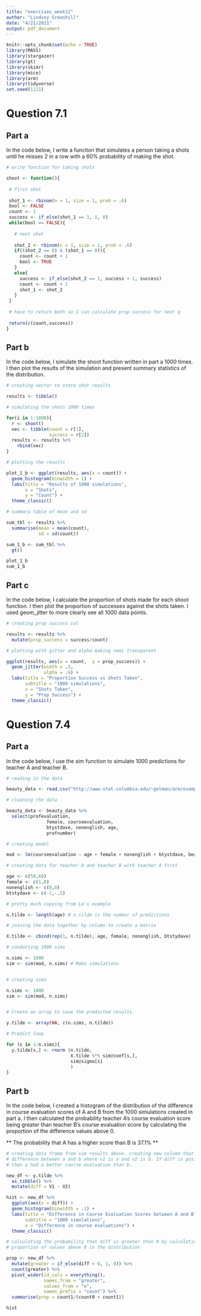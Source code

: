 ```yaml
---
title: "exercises_week12"
author: "Lindsey Greenhill"
date: "4/21/2021"
output: pdf_document
---
```


```r
knitr::opts_chunk$set(echo = TRUE)
library(MASS)
library(stargazer)
library(gt)
library(skimr)
library(mice)
library(arm)
library(tidyverse)
set.seed(1121)
```

# Question 7.1

## Part a

In the code below, I write a function that simulates a person taking a shots
until he misses 2 in a row with a 60% probability of making the shot.

```r

# write function for taking shots

shoot <- function(){
  
 # first shot
  
 shot_1 <- rbinom(n = 1, size = 1, prob = .6)
 bool <- FALSE
 count <- 1
 success <- if_else(shot_1 == 1, 1, 0)
 while(bool == FALSE){
   
   # next shot
   
   shot_2 <- rbinom(n = 1, size = 1, prob = .6)
   if((shot_2 == 0) & (shot_1 == 0)){
     count <- count + 1
     bool <- TRUE
   }
   else{
     success <- if_else(shot_2 == 1, success + 1, success)
     count <- count + 1
     shot_1 <- shot_2
   }
 }
 
 # have to return both so I can calculate prop success for next q
 
 return(c(count,success))
}


```

## Part b

In the code below, I simulate the shoot function written in part a 1000 times. I
then plot the results of the simulation and present summary statistics of the
distribution.

```r
# creating vector to store shot results

results <- tibble()

# simulating the shots 1000 times

for(i in 1:1000){
  r <- shoot()
  vec <- tibble(count = r[1],
                success = r[2])
  results <- results %>%
    rbind(vec)
}

# plotting the results

plot_1_b <- ggplot(results, aes(x = count)) +
  geom_histogram(binwidth = 1) +
  labs(title = "Results of 1000 simulations",
       x = "Shots",
       y = "Count") +
  theme_classic()

# summary table of mean and sd

sum_tbl <- results %>%
  summarise(mean = mean(count),
            sd = sd(count))

sum_1_b <- sum_tbl %>%
  gt()

plot_1_b
sum_1_b

```

##  Part c

In the code below, I calculate the proportion of shots made for each shoot
function. I then plot the proportion of successes against the shots taken. I
used geom_jitter to more clearly see all 1000 data points. 

```r

# creating prop success col

results <- results %>%
  mutate(prop_success = success/count)

# plotting with gitter and alpha making semi transparent

ggplot(results, aes(x = count,  y = prop_success)) +
  geom_jitter(width = .5,
              alpha = .6) +
  labs(title = "Proportion Success vs Shots Taken",
       subtitle = "1000 simulations",
       x = "Shots Taken",
       y = "Prop Success") +
  theme_classic()
```

# Question 7.4

## Part a

In the code below, I use the sim function to simulate 1000 predictions for teacher A and teacher B.

```r

# reading in the data

beauty_data <- read.csv("http://www.stat.columbia.edu/~gelman/arm/examples/beauty/ProfEvaltnsBeautyPublic.csv", header = TRUE)

# cleaning the data

beauty_data <- beauty_data %>% 
  select(profevaluation, 
               female, courseevaluation, 
               btystdave, nonenglish, age, 
               profnumber)

# creating model

mod <- lm(courseevaluation ~ age + female + nonenglish + btystdave, beauty_data)

# creating data for teacher A and teacher B with teacher A first

age <- c(50,60)
female <- c(1,0)
nonenglish <- c(0,0)
btstydave <- c(-1,-.5)

# pretty much copying from Le's example 

n.tilde <- length(age) # n.tilde is the number of predictions

# joining the data together by column to create a matrix

X.tilde <- cbind(rep(1, n.tilde), age, female, nonenglish, btstydave)

# conducting 1000 sims

n.sims <- 1000
sim <- sim(mod, n.sims) # Make simulations


# creating sims

n.sims <- 1000
sim <- sim(mod, n.sims)


# Create an array to save the predicted results.

y.tilde <- array(NA, c(n.sims, n.tilde))

# Predict loop

for (s in 1:n.sims){
  y.tilde[s,] <- rnorm (n.tilde, 
                        X.tilde %*% sim@coef[s,], 
                        sim@sigma[s]
                        )
}


```

## Part b

In the code below, I created a histogram of the distribution of the difference
in course evaluation scores of A and B from the 1000 simulations created in part
a. I then calculated the probability teacher A's course evaluation score being
greater than teacher B's course evaluation score by calculating the proportion
of the difference values above 0.

** The probability that A has a higher score than B is 37.1% **

```r

# creating data frame from sim results above. creating new column that is the
# difference between a and b where v1 is a and v2 is b. If diff is positive,
# then a had a better course evaluation than b.

new_df <- y.tilde %>% 
  as_tibble() %>%
  mutate(diff = V1 - V2)

hist <- new_df %>%
  ggplot(aes(x = diff)) +
  geom_histogram(binwidth = .1) +
  labs(title = "Difference in Course Evaluation Scores between A and B",
       subtitle = "1000 simulations",
       x = "Difference in course evaluations") +
  theme_classic()

# calculating the probability that diff is greater than 0 by calculating the
# proportion of values above 0 in the distribution

prop <- new_df %>%
  mutate(greater = if_else(diff > 0, 1, 0)) %>%
  count(greater) %>%
  pivot_wider(id_cols = everything(),
              names_from = "greater",
              values_from = "n",
              names_prefix = "count") %>%
  summarise(prop = count1/(count0 + count1))

hist
```



